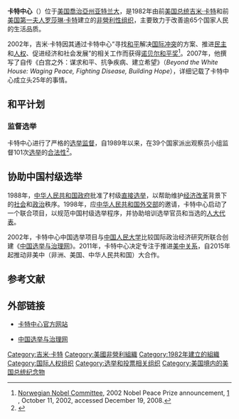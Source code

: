 {{Infobox organization
| name = The Carter Center
| logo = 
| type = [[非营利组织|非营利组织]]、[[非政府组织|非政府组织]]<br />([[美国国税局|美国国税局]]) [[免税|免税]]): [[501(c)(3)|501(c)(3)]]<ref name="AR08-09 Work Glance"/>
| tax_id = 58-1454716
| founded_date = 1982年4月6日<ref name="AR08-09 Work Glance">{{Cite book | title = The Carter Center Annual Report 2008-09 | publisher = The Carter Center | year = 2010 | location = Atlanta | pages = 2 | url = http://www.cartercenter.org/resources/pdfs/news/annual_reports/annual-report-09.pdf | access-date = 2020-07-23 | archive-date = 2020-01-12 | archive-url = https://web.archive.org/web/20200112102324/https://www.cartercenter.org/resources/pdfs/news/annual_reports/annual-report-09.pdf | dead-url = no }}</ref>
| founder = [[吉米·卡特|吉米·卡特]]<br />[[罗莎琳·卡特|罗莎琳·卡特]]<ref name="AR08-09 Work Glance"/>
| location = [[美国|美国]][[佐治亚州|佐治亚州]][[亚特兰大|亚特兰大]]
| origins = 
| key_people = [[吉米·卡特|吉米·卡特]]（联合创始人）<br/>[[罗莎琳·卡特|罗莎琳·卡特]]（联合创始人）<br/>玛丽·安·彼得斯[[大使|大使]]（已退休，首席执行官）<ref name="cartercenter.org">{{cite web|url=http://www.cartercenter.org/news/experts/mary_ann_peters.html|title=Ambassador Mary Ann Peters Biography|author=The Carter Center|publisher=|accessdate=2020-07-23|archive-date=2016-06-10|archive-url=https://web.archive.org/web/20160610190810/http://www.cartercenter.org/news/experts/mary_ann_peters.html|dead-url=yes}}</ref><br />[[杰森·卡特|杰森·卡特]]（董事会主席）<br />约旦·瑞安（和平计划副总裁）<br />唐纳德·霍普金斯（卫生计划副总裁）<br />菲尔·怀斯
（运营副总裁）<ref name="AR08-09 Staff">{{Cite book | title = The Carter Center Annual Report 2008-09 | publisher = The Carter Center | year = 2010 | location = Atlanta | pages = 82 | url = http://www.cartercenter.org/resources/pdfs/news/annual_reports/annual-report-09.pdf | access-date = 2020-07-23 | archive-date = 2020-01-12 | archive-url = https://web.archive.org/web/20200112102324/https://www.cartercenter.org/resources/pdfs/news/annual_reports/annual-report-09.pdf | dead-url = no }}</ref>
| area_served =全球75个国家（自1982年起）<ref name="AR08-09 World">{{Cite book | title = The Carter Center Annual Report 2008-09 | publisher = The Carter Center | year = 2010 | location = Atlanta | pages = 80–81 | url = http://www.cartercenter.org/resources/pdfs/news/annual_reports/annual-report-09.pdf | access-date = 2020-07-23 | archive-date = 2020-01-12 | archive-url = https://web.archive.org/web/20200112102324/https://www.cartercenter.org/resources/pdfs/news/annual_reports/annual-report-09.pdf | dead-url = no }}</ref>
| product = 
| focus = [[人权|人权]]、[[解决冲突|解决冲突]]、[[选举监督|选举监督]]、[[公共卫生|公共卫生]]、[[消灭传染病|消灭传染病]]、[[心理健康|心理健康]]
| method = [[大众教育|大众教育]]、[[信息获取|信息获取]]、援助分配
| revenue = 
| endowment = 
| num_volunteers = 
| num_employees = 175人（在十几个国家的外地办事处工作人员）<ref name="AR08-09 Work Glance"/>
| num_members = 
| subsid = 
| owner = 
| Non-profit_slogan = 谋求和平、抗争疾病、建立希望
| homepage = [http://www.cartercenter.org www.cartercenter.org]
| dissolved = 
| footnotes = 与[[埃默里大学|埃默里大学]]合作
}}

'''卡特中心'''（{{lang|en|The Carter Center}}）位于[[美国|美国]][[喬治亞州|喬治亞州]][[亚特兰大_(佐治亚州)|亚特兰大]]，是1982年由前[[美国总统|美国总统]][[吉米·卡特|吉米·卡特]]和前[[美国第一夫人|美国第一夫人]][[罗莎琳·卡特|罗莎琳·卡特]]建立的[[非營利性组织|非營利性组织]]，主要致力于改善逾65个国家人民的生活品质。

2002年，吉米·卡特因其通过卡特中心“寻找[[和平|和平]]解决[[国际冲突|国际冲突]]的方案、推进[[民主|民主]]和[[人权|人权]]、促进经济和社会发展”的相关工作而获得[[诺贝尔和平奖|诺贝尔和平奖]]<ref name="Nobel Prize">[[Norwegian_Nobel_Committee|Norwegian Nobel Committee]], 2002 Nobel Peace Prize announcement, [http://nobelprize.org/nobel_prizes/peace/laureates/2002/press.html] {{Wayback|url=http://nobelprize.org/nobel_prizes/peace/laureates/2002/press.html |date=20171027025451 }}, October 11, 2002, accessed December 19, 2008.</ref>。2007年，他撰写了自传《白宫之外：谋求和平、抗争疾病、建立希望》（''Beyond the White House: Waging Peace, Fighting Disease, Building Hope''），详细记载了卡特中心成立头25年的事情。

==和平计划==
===监督选举===
卡特中心进行了严格的[[选举监督|选举监督]]，自1989年以来，在39个国家派出观察员小组监督101次[[选举|选举]]的[[合法性|合法性]]<ref>{{cite web|url=http://www.cartercenter.org/peace/democracy/observed.html|title=Carter Center list of elections observed|publisher=|accessdate=2020-07-23|archive-date=2017-11-15|archive-url=https://web.archive.org/web/20171115073333/https://www.cartercenter.org/peace/democracy/observed.html|dead-url=no}}</ref>。
==协助中国村级选举==
1988年，[[中华人民共和国政府|中华人民共和国政府]]批准了村级[[直接选举|直接选举]]，以帮助维护[[经济改革|经济改革]]背景下的[[社会|社会]]和[[政治|政治]]秩序。1998年，应[[中华人民共和国外交部|中华人民共和国外交部]]的邀请，卡特中心启动了一个联合项目，以规范中国村级选举程序，并协助培训选举官员和当选的[[人大代表|人大代表]]。

2002年，卡特中心中国选举项目与[[中国人民大学|中国人民大学]]比较国际政治经济研究所联合创建《[[中国选举与治理网|中国选举与治理网]]》。2011年，卡特中心决定专注于推进[[美中关系|美中关系]]，自2015年起推动非美中（非洲、美国、中华人民共和国）大合作。

==参考文献==
{{reflist}}


==外部链接==
*{{en icon}}[http://www.cartercenter.org/ 卡特中心官方网站]{{Wayback|url=http://www.cartercenter.org/ |date=20060916211729 }}
*[http://www.chinaelections.org/ 中国选举与治理网] {{Wayback|url=http://www.chinaelections.org/ |date=20020909231127 }}

{{选举组织}}

[[Category:吉米·卡特|Category:吉米·卡特]]
[[Category:美國非營利組織|Category:美國非營利組織]]
[[Category:1982年建立的組織|Category:1982年建立的組織]]
[[Category:国际人权组织|Category:国际人权组织]]
[[Category:选举和投票相关组织|Category:选举和投票相关组织]]
[[Category:美国境内的美国总统纪念物|Category:美国境内的美国总统纪念物]]